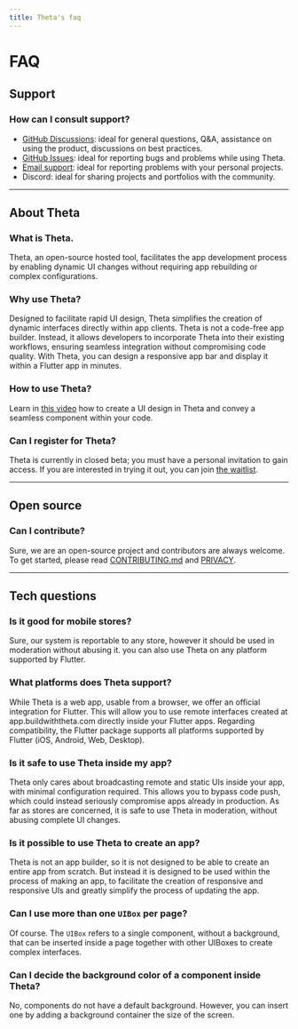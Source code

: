 ```yaml
---
title: Theta's faq
---
```


# FAQ

## Support

### How can I consult support?

- [GitHub Discussions](https://github.com/buildwiththeta/buildwiththeta/discussions): ideal for general questions, Q&A, assistance on using the product, discussions on best practices.
- [GitHub Issues](https://github.com/buildwiththeta/buildwiththeta/issues): ideal for reporting bugs and problems while using Theta.
- [Email support](https://app.buildwiththeta.com): ideal for reporting problems with your personal projects.
- Discord: ideal for sharing projects and portfolios with the community.

---

## About Theta

### What is Theta.

Theta, an open-source hosted tool, facilitates the app development process by enabling dynamic UI changes without requiring app rebuilding or complex configurations.

### Why use Theta?

Designed to facilitate rapid UI design, Theta simplifies the creation of dynamic interfaces directly within app clients. Theta is not a code-free app builder. Instead, it allows developers to incorporate Theta into their existing workflows, ensuring seamless integration without compromising code quality. With Theta, you can design a responsive app bar and display it within a Flutter app in minutes.

### How to use Theta?

Learn in [this video](https://youtu.be/oFed0NIqBZI) how to create a UI design in Theta and convey a seamless component within your code.

### Can I register for Theta? 

Theta is currently in closed beta; you must have a personal invitation to gain access. If you are interested in trying it out, you can join [the waitlist](https://app.buildwiththeta.com).

---

## Open source

### Can I contribute?

Sure, we are an open-source project and contributors are always welcome. To get started, please read [CONTRIBUTING.md](https://github.com/buildwiththeta/buildwiththeta/blob/main/CONTRIBUTING.md) and [PRIVACY](https://github.com/buildwiththeta/buildwiththeta/blob/main/LICENSE).

---

## Tech questions

### Is it good for mobile stores?

Sure, our system is reportable to any store, however it should be used in moderation without abusing it. you can also use Theta on any platform supported by Flutter.

### What platforms does Theta support?

While Theta is a web app, usable from a browser, we offer an official integration for Flutter. This will allow you to use remote interfaces created at app.buildwiththeta.com directly inside your Flutter apps. Regarding compatibility, the Flutter package supports all platforms supported by Flutter (iOS, Android, Web, Desktop).

### Is it safe to use Theta inside my app?

Theta only cares about broadcasting remote and static UIs inside your app, with minimal configuration required. This allows you to bypass code push, which could instead seriously compromise apps already in production.
As far as stores are concerned, it is safe to use Theta in moderation, without abusing complete UI changes.

### Is it possible to use Theta to create an app?

Theta is not an app builder, so it is not designed to be able to create an entire app from scratch. But instead it is designed to be used within the process of making an app, to facilitate the creation of responsive and responsive UIs and greatly simplify the process of updating the app.

### Can I use more than one `UIBox` per page?

Of course. The `UIBox` refers to a single component, without a background, that can be inserted inside a page together with other UIBoxes to create complex interfaces.

### Can I decide the background color of a component inside Theta?

No, components do not have a default background. However, you can insert one by adding a background container the size of the screen.
